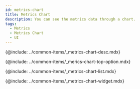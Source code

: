 ```yaml
---
id: metrics-chart
title: Metrics Chart
description: You can see the metrics data through a chart.
tags:
  - Metrics
  - Metrics Chart
  - UI
---
```



<!-- 개요 -->

{@include: ../common-items/_metrics-chart-desc.mdx}

<ProdImg img='metrics-chart.png' desc='' />

<!-- 상단 옵션 -->

{@include: ../common-items/_merics-chart-top-option.mdx}

<!-- 지표 목록 -->

{@include: ../common-items/_metrics-chart-list.mdx}

<!-- 차트 위젯 -->

{@include: ../common-items/_metrics-chart-widget.mdx} 
